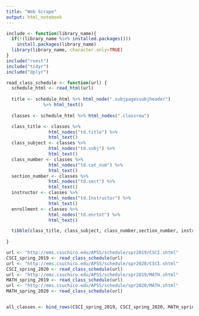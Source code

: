 ```yaml
---
title: "Web Scrape"
output: html_notebook
---
```



```r
include <- function(library_name){
  if(!(library_name %in% installed.packages()))
    install.packages(library_name)
  library(library_name, character.only=TRUE)
}
include("rvest")
include("tidyr")
include("dplyr")
```


```r
read_class_schedule <- function(url) {
  schedule_html <- read_html(url)
  
  title <- schedule_html %>% html_node(".subjpagessubjheader")
              %>% html_text()
  
  classes <- schedule_html %>% html_nodes(".classrow")

  class_title <- classes %>%
                html_nodes("td.title") %>%
                html_text()
  class_subject <- classes %>%
                html_nodes("td.subj") %>%
                html_text()
  class_number <- classes %>%
                html_nodes("td.cat_num") %>%
                html_text()
  section_number <- classes %>%
                html_nodes("td.sect") %>%
                html_text()
  instructor <- classes %>%
                html_nodes("td.Instructor") %>%
                html_text()
  enrollment <- classes %>%
                html_nodes("td.enrtot") %>%
                html_text()

  tibble(class_title, class_subject, class_number,section_number, instructor, enrollment)
  
}

url <- "http://ems.csuchico.edu/APSS/schedule/spr2019/CSCI.shtml"
CSCI_spring_2019 <- read_class_schedule(url)
url <- "http://ems.csuchico.edu/APSS/schedule/spr2020/CSCI.shtml"
CSCI_spring_2020 <- read_class_schedule(url)
url <- "http://ems.csuchico.edu/APSS/schedule/spr2019/MATH.shtml"
MATH_spring_2019 <- read_class_schedule(url)
url <- "http://ems.csuchico.edu/APSS/schedule/spr2020/MATH.shtml"
MATH_spring_2020 <- read_class_schedule(url)


all_classes <- bind_rows(CSCI_spring_2019, CSCI_spring_2020, MATH_spring_2019, MATH_spring_2020)
```


